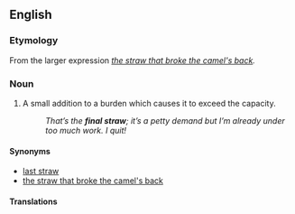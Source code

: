 ==English==

===Etymology===
From the larger expression ''[[the straw that broke the camel's back]].''
  
===Noun===
{{en-noun|sg=[[final]] [[straw]]|-}}

# {{slang}} A small addition to a burden which causes it to exceed the capacity.  
#: ''That’s the '''final straw'''; it’s a petty demand but I’m already under too much work.  I quit!''

====Synonyms====
*[[last straw]]
*[[the straw that broke the camel's back]]

====Translations====
{{trans-see|last straw}}
